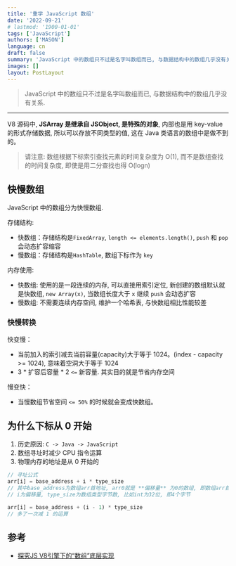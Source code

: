 ```yaml
---
title: '重学 JavaScript 数组'
date: '2022-09-21'
# lastmod: '1900-01-01'
tags: ['JavaScript']
authors: ['MASON']
language: cn
draft: false
summary: 'JavaScript 中的数组只不过是名字叫数组而已, 与数据结构中的数组几乎没有关系.'
images: []
layout: PostLayout
---
```


> JavaScript 中的数组只不过是名字叫数组而已, 与数据结构中的数组几乎没有关系.

---

V8 源码中, **JSArray 是继承自 JSObject, 是特殊的对象**, 内部也是用 key-value 的形式存储数据, 所以可以存放不同类型的值, 这在 Java 类语言的数组中是做不到的。

> 请注意: 数组根据下标索引查找元素的时间复杂度为 O(1), 而不是数组查找的时间复杂度, 即使是用二分查找也得 O(logn)

## 快慢数组

JavaScript 中的数组分为快慢数组.

存储结构:

- 快数组：存储结构是`FixedArray`, `length <= elements.length()`, `push` 和 `pop` 会动态扩容缩容
- 慢数组：存储结构是`HashTable`, 数组下标作为 `key`

内存使用:

- 快数组: 使用的是一段连续的内存, 可以直接用索引定位, 新创建的数组默认就是快数组, `new Array(x)`, 当数组长度大于 `x` 继续 `push` 会动态扩容
- 慢数组: 不需要连续内存空间, 维护一个哈希表, 与快数组相比性能较差

### 快慢转换

快变慢：

- 当前加入的索引减去当前容量(capacity)大于等于 1024。(index - capacity >= 1024), 意味着空洞大于等于 1024
- 3 \* 扩容后容量 \* 2 `<=` 新容量. 其实目的就是节省内存空间

慢变快：

- 当慢数组节省空间 `<= 50%` 的时候就会变成快数组。

## 为什么下标从 0 开始

1. 历史原因: `C -> Java -> JavaScript`
2. 数组寻址时减少 CPU 指令运算
3. 物理内存的地址是从 0 开始的

```js
// 寻址公式
arr[i] = base_address + i * type_size
// 其中base_address为数组arr首地址, arr0就是 **偏移量** 为0的数组, 即数组arr首地址；
// i为偏移量, type_size为数组类型字节数, 比如int为32位, 即4个字节

arr[i] = base_address + (i - 1) * type_size
// 多了一次减 1 的运算
```

## 参考

- [探究JS V8引擎下的“数组”底层实现](https://mp.weixin.qq.com/s/np9Yoo02pEv9n_LCusZn3Q)
